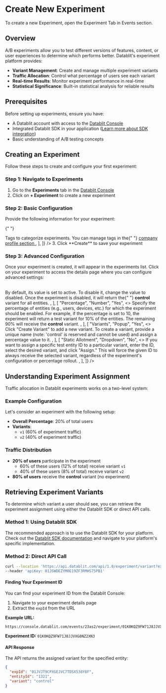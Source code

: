 
# Create New Experiment

To create a new Experiment, open the Experiment Tab in Events section.

## Overview

A/B experiments allow you to test different versions of features, content, or user experiences to determine which performs better. Datablit's experiment platform provides:

- **Variant Management**: Create and manage multiple experiment variants
- **Traffic Allocation**: Control what percentage of users see each variant
- **Real-time Results**: Monitor experiment performance in real-time
- **Statistical Significance**: Built-in statistical analysis for reliable results

## Prerequisites

Before setting up experiments, ensure you have:

- A Datablit account with access to the [Datablit Console](https://console.datablit.com)
- Integrated Datablit SDK in your application ([Learn more about SDK integration](/docs/datablit-sdk))
- Basic understanding of A/B testing concepts

## Creating an Experiment

Follow these steps to create and configure your first experiment:

### Step 1: Navigate to Experiments

1. Go to the **Experiments** tab in the [Datablit Console](https://console.datablit.com)
2. Click on **+ Experiment** to create a new experiment

### Step 2: Basic Configuration

Provide the following information for your experiment:

{" "}

<Table
  columns={[
    { header: "PROPERTY", width: "20%" },
    { header: "TYPE", width: "15%" },
    { header: "REQUIRED", width: "10%" },
    { header: "DESCRIPTION", width: "50%" },
  ]}
  data={[
    [
      "Experiment name",
      "String",
      "Yes",
      "A string to understand the experiment purpose",
    ],
    ["Description", "String", "Yes", "Description of the experiment"],
    [
      "Tags",
      "Dropdown",
      "No",
      <>
        Tags to categorize experiments. You can manage tags in the{" "}
        <a
          href={process.env.NEXT_PUBLIC_DATABLIT_CONSOLE_URL}
          className="text-blue-600 hover:text-blue-800 underline"
        >
          company profile section
        </a>
      </>,
    ],
  ]}
/>
3. Click **Create** to save your experiment

### Step 3: Advanced Configuration

Once your experiment is created, it will appear in the experiments list. Click on your experiment to access the details page where you can configure advanced settings:

<Table
  columns={[
    { header: "PROPERTY", width: "20%" },
    { header: "TYPE", width: "15%" },
    { header: "REQUIRED", width: "10%" },
    { header: "DESCRIPTION", width: "50%" },
  ]}
  data={[
    [
      "Status",
      "Dropdown",
      "Yes",
      <>
        By default, its value is set to active. To disable it, change the value
        to disabled. Once the experiment is disabled, it will return the{" "}
        <b>control</b> variant for all entities.
      </>,
    ],
    [
      "Percentage",
      "Number",
      "Yes",
      <>
        Specify the percentage of entities (e.g., users, devices, etc.) for
        which the experiment should be enabled. For example, if the percentage
        is set to 10, the experiment will return a test variant for 10% of the
        entities. The remaining 90% will receive the <b>control</b> variant.
      </>,
    ],
    [
      "Variants",
      "Popup",
      "Yes",
      <>
        Click "Create Variant" to add a new variant. To create a variant,
        provide a unique name (note: 'control' is reserved and cannot be used)
        and assign a percentage value to it.
      </>,
    ],
    [
      "Static Allotment",
      "Dropdown",
      "No",
      <>
        If you want to assign a specific test entity ID to a particular variant,
        enter the ID, select the desired variant, and click "Assign." This will
        force the given ID to always receive the selected variant, regardless of
        the experiment's configuration or percentage rollout.
      </>,
    ],
  ]}
/>

## Understanding Experiment Assignment

Traffic allocation in Datablit experiments works on a two-level system:

### Example Configuration

Let's consider an experiment with the following setup:

- **Overall Percentage**: 20% of total users
- **Variants**:
  - `v1` (60% of experiment traffic)
  - `v2` (40% of experiment traffic)

### Traffic Distribution

- **20% of users** participate in the experiment
  - 60% of these users (12% of total) receive variant `v1`
  - 40% of these users (8% of total) receive variant `v2`
- **80% of users** receive the **control** variant (no experiment)

## Retrieving Experiment Variants

To determine which variant a user should see, you can retrieve the experiment assignment using either the Datablit SDK or direct API calls.

### Method 1: Using Datablit SDK

The recommended approach is to use the Datablit SDK for your platform. Check out the [Datablit SDK documentation](/docs/datablit-sdk) and navigate to your platform's specific implementation.

### Method 2: Direct API Call

```sh
curl --location 'https://api.datablit.com/api/1.0/experiment/variant?expId=01JVJT9CPXGEJVC7TDSX538Y8F&entityId=1321' \
--header 'apiKey: 01JSWDEZYM0E19ZF3RMHS75PB1'
```

#### Finding Your Experiment ID

You can find your experiment ID from the Datablit Console:

1. Navigate to your experiment details page
2. Extract the `expId` from the URL

**Example URL:**

```
https://console.datablit.com/events/23as2/experiment/01K0KQZ9FW71J8JJVXG8NZ2XN3
```

**Experiment ID:** `01K0KQZ9FW71J8JJVXG8NZ2XN3`

#### API Response

The API returns the assigned variant for the specified entity:

```json
{
  "expId": "01JVJT9CPXGEJVC7TDSX538Y8F",
  "entityId": "1321",
  "variant": "control"
}
```
